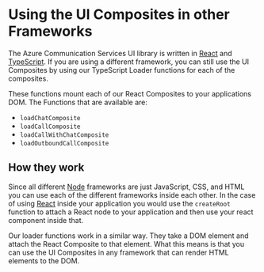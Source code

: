 
<Meta title="Composites/TypeScript Loaders" />

# Using the UI Composites in other Frameworks

The Azure Communication Services UI library is written in [React]() and [TypeScript](). If you are using a different framework,
you can still use the UI Composites by using our TypeScript Loader functions for each of the composites.

These functions mount each of our React Composites to your applications DOM. The Functions that are available are:

- `loadChatComposite`
- `loadCallComposite`
- `loadCallWithChatComposite`
- `loadOutboundCallComposite`

## How they work

Since all different [Node]() frameworks are just JavaScript, CSS, and HTML you can use each of the
different frameworks inside each other. In the case of using [React]() inside your application you would use
the `createRoot` function to attach a React node to your application and then use your react component inside that.

Our loader functions work in a similar way. They take a DOM element and attach the React Composite to that element. What this means
is that you can use the UI Composites in any framework that can render HTML elements to the DOM.
